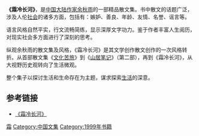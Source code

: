 {{unreferenced|time=2019-03-22T16:46:11+00:00}}
'''《霜冷长河》'''，是[[中国大陆|中国大陆]][[作家|作家]][[余秋雨|余秋雨]]的一部精品散文集。书中散文的话题广泛，涉及人伦[[社会|社会]]的诸多方面，包括有：嫉妒、善良、年龄、友情、名誉、谣言等。

语言风格自然平实，行文流畅简练，显示深厚文字功力。鉴于作者丰富人生阅历，对现实社会多方面进行了深刻的思考。

纵观余秋雨的散文集及风格，《霜冷长河》是其文学创作散文创作的一次风格转折。从首部散文集《[[文化苦旅|文化苦旅]]》到《[[山居笔记|山居笔记]]》（第二部），再到《霜冷长河》，从大视野历史观转向了生活微观。

整个集子以探讨生活和生命存在为主题，谋求探索[[生活|生活]]的深意。

==参考链接==
* [http://www.tianyabook.com/xiandai/yuqiuyu/shuanglengchanghe/index.htm 《霜冷长河》] {{Wayback|url=http://www.tianyabook.com/xiandai/yuqiuyu/shuanglengchanghe/index.htm |date=20190616141901 }}

[[Category:余秋雨|霜]]
[[Category:中国文集|Category:中国文集]]
[[Category:1999年书籍|Category:1999年书籍]]
